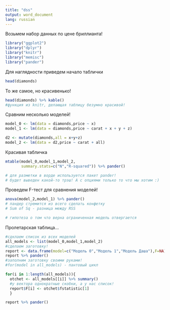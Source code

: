 ```yaml
---
title: "dss"
output: word_document
lang: russian
---
```


Возьмем набор данных по цене бриллианта!

```r

library("ggplot2")
library("dplyr")
library("knitr")
library("memisc")
library("pander")

```

Для наглядности приведем начало таблички

```r
head(diamonds)

```

То же самое, но красивенько!

```r
head(diamonds) %>% kable()
#функция из knitr, делающая таблицу безумно красивой!

```

Сравним несколько моделей!

```r
model_0 <- lm(data = diamonds,price ~ x)
model_1 <- lm(data = diamonds,price ~ carat + x + y + z)

d2 <- mutate(diamonds,all = x+y+z)
model_2 <- lm(data = d2,price ~ carat + all)

```

Красивая табличка 

```r
mtable(model_0,model_1,model_2, 
       summary.stats=c("N","R-squared")) %>% pander()

# для разметки в ворде используется пакет pander!
# будет выведен какой-то трэш! А с опциями только то что мы хотим :)

```

Проведем F-тест для сравнения моделей!

```r
anova(model_2,model_1) %>% pander()
# пандер стремится из всего сделать конфетку
# Sum of Sq - разница между RSS

# гипотеза о том что верна ограниченная модель отвергается

```

Пролетарская таблица...

```r
#сдклаем список из всех моделей
all_models <- list(model_0,model_1,model_2)
#сделаем заготовку!
report <- data.frame(model=c("Модель 0","Модель 1","Модель Даша"),F=NA)
report %>% pander()
#заполним заготовку своими руками!
#for(model in all_models) - пантовый цикл

for(i in 1:length(all_models)){
  otchet <- all_models[[i]] %>% summary()
  #у вектора однократные скобки, а у нас список!
  report$F[i] <- otchet$fstatistic[1]
  }

report %>% pander()

```























